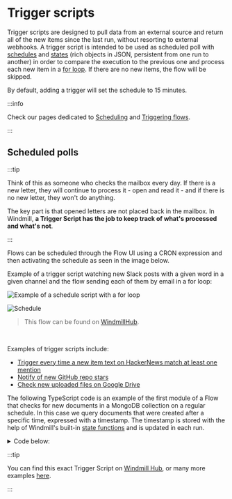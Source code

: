 
# Trigger scripts

Trigger scripts are designed to pull data from an external source and return all of the new items since the last run, without resorting to external webhooks. A trigger script is intended to be used as scheduled poll with [schedules](../core_concepts/1_scheduling/index.mdx) and [states](../core_concepts/3_resources_and_types/index.mdx#states) (rich objects in JSON, persistent from one run to another) in order to compare the execution to the previous one and process each new item in a [for loop](../flows/12_flow_loops.md). If there are no new items, the flow will be skipped.

By default, adding a trigger will set the schedule to 15 minutes.

:::info

Check our pages dedicated to [Scheduling](../core_concepts/1_scheduling/index.mdx) and [Triggering flows](../getting_started/8_triggers/index.mdx).

:::

<div className="grid grid-cols-2 gap-6 mb-4">
	<DocCard
		title="States"
		description="A state is an object stored as a resource of the resource type `state` which is meant to persist across distinct executions of the same script."
		href="/docs/core_concepts/resources_and_types#states"
		color="teal"
	/>
	<DocCard
		title="Schedules"
		description="Scheduling allows you to define schedules for Scripts and Flows, automatically running them at set frequencies."
		href="/docs/core_concepts/scheduling"
		color="teal"
	/>
	<DocCard
		color="teal"
		title="For loops"
		description="Iterate a series of tasks."
		href="/docs/flows/flow_loops"
	/>
</div>

## Scheduled polls

:::tip

Think of this as someone who checks the mailbox every day. If there is a new
letter, they will continue to process it - open and read it - and if there is no
new letter, they won't do anything.

The key part is that opened letters are not placed back in the mailbox. In
Windmill, **a Trigger Script has the job to keep track of what's processed and
what's not**.

:::

Flows can be scheduled through the Flow UI using a CRON expression and then
activating the schedule as seen in the image below.

Example of a trigger script watching new Slack posts with a given word in a given channel and the flow sending each of them by email in a for loop:

![Example of a schedule script with a for loop](../getting_started/8_triggers/schedule-script.png 'Example of a schedule script with a for loop')

![Schedule](../getting_started/8_triggers/schedule-flow.png 'Schedule')

> This flow can be found on [WindmillHub](https://hub.windmill.dev/flows/51/watch-slack-posts-containing-a-given-word-and-send-all-new-ones-per-email).

<br />

Examples of trigger scripts include:

- [Trigger every time a new item text on HackerNews match at least one mention](https://hub.windmill.dev/scripts/hackernews/1301/trigger-everytime-a-new-item-text-on-hackernews-match-at-least-one-mention-hackernews)
- [Notify of new GitHub repo stars](https://hub.windmill.dev/scripts/github/1208/notify-of-new-github-repo-stars-github)
- [Check new uploaded files on Google Drive](https://hub.windmill.dev/scripts/gdrive/1457/get-new-files-gdrive)

The following TypeScript code is an example of the first module of a Flow that
checks for new documents in a MongoDB collection on a regular schedule. In this
case we query documents that were created after a specific time, expressed with
a timestamp. The timestamp is stored with the help of Windmill's built-in
[state functions](../core_concepts/3_resources_and_types/index.mdx#states) and is
updated in each run.

<details>
  <summary>Code below:</summary>

```ts
import { getState, type Resource, setState } from 'npm:windmill-client';
import { MongoClient, ObjectId } from 'https://deno.land/x/atlas_sdk/mod.ts';

type MongodbRest = {
	endpoint: string;
	api_key: string;
};

export async function main(
	auth: MongodbRest,
	data_source: string,
	database: string,
	collection: string
) {
	const client = new MongoClient({
		endpoint: auth.endpoint,
		dataSource: data_source,
		auth: { apiKey: auth.api_key }
	});
	const documents = client.database(database).collection(collection);
	const lastCheck = (await getState()) || 0;
	await setState(Date.now() / 1000);
	const id = ObjectId.createFromTime(lastCheck);
	return await documents.find({ _id: { $gt: id } });
}
```

</details>

:::tip

You can find this exact Trigger Script on
[Windmill Hub](https://hub.windmill.dev/scripts/mongodb/1462/get-recently-inserted-documents-mongodb),
or many more examples [here](https://hub.windmill.dev/triggers).

:::
